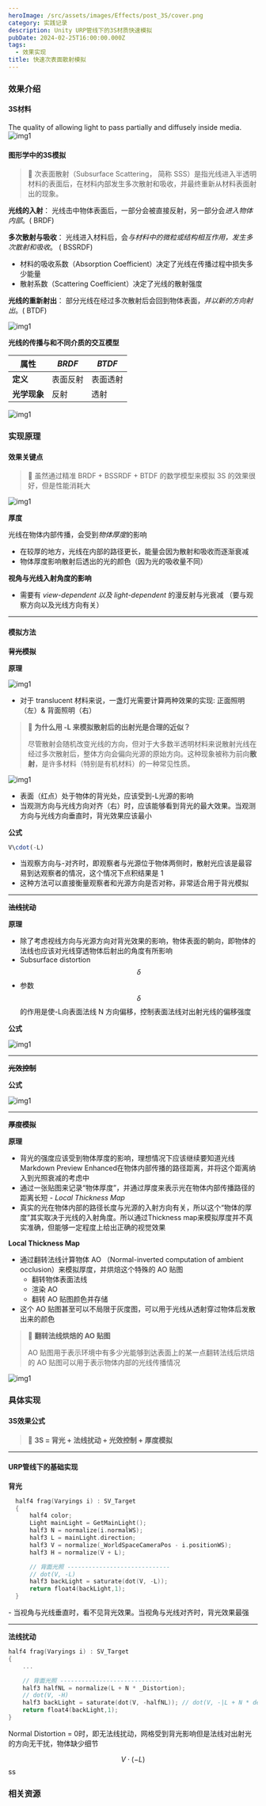 ```yaml
---
heroImage: /src/assets/images/Effects/post_3S/cover.png
category: 实践记录
description: Unity URP管线下的3S材质快速模拟
pubDate: 2024-02-25T16:00:00.000Z
tags:
  - 效果实现
title: 快速次表面散射模拟
---
```



### 效果介绍

#### 3S材料

The quality of allowing light to pass partially and diffusely inside media.
![img1](../../assets/images/Effects/post_3S/img1.png)

#### 图形学中的3S模拟

> 📣 次表面散射（Subsurface Scattering， 简称 SSS）是指光线进入半透明材料的表面后，在材料内部发生多次散射和吸收，并最终重新从材料表面射出的现象。

**光线的入射**： 光线击中物体表面后，一部分会被直接反射，另一部分会*进入物体内部*。( BRDF)

**多次散射与吸收**： 光线进入材料后，会*与材料中的微粒或结构相互作用，发生多次散射和吸收*。 ( BSSRDF)

- 材料的吸收系数（Absorption Coefficient）决定了光线在传播过程中损失多少能量
- 散射系数（Scattering Coefficient）决定了光线的散射强度

**光线的重新射出**： 部分光线在经过多次散射后会回到物体表面，_并以新的方向射出_。( BTDF)

![img1](../../assets/images/Effects/post_3S/img2.png)

**光线的传播与和不同介质的交互模型**

| 属性         | _BRDF_   | _BTDF_   |
| ------------ | -------- | -------- |
| **定义**     | 表面反射 | 表面透射 |
| **光学现象** | 反射     | 透射     |

![img1](../../assets/images/Effects/post_3S/img3.png)

### 实现原理

#### 效果关键点

> 📣 虽然通过精准 BRDF + BSSRDF + BTDF 的数学模型来模拟 3S 的效果很好，但是性能消耗大

![img1](../../assets/images/Effects/post_3S/img4.png)

**厚度**

光线在物体内部传播，会受到*物体厚度*的影响

- 在较厚的地方，光线在内部的路径更长，能量会因为散射和吸收而逐渐衰减
- 物体厚度影响散射后透出的光的颜色（因为光的吸收量不同）

**视角与光线入射角度的影响**

- 需要有 _view-dependent 以及 light-dependent_ 的漫反射与光衰减 （要与观察方向以及光线方向有关）

---

#### 模拟方法

**~~背光模拟~~**

**原理**

![img1](../../assets/images/Effects/post_3S/img5.png)

- 对于 translucent 材料来说，一盏灯光需要计算两种效果的实现: 正面照明（左）& 背面照明（右）

> 📣 **为什么用 -L 来模拟散射后的出射光是合理的近似？**
>
> 尽管散射会随机改变光线的方向，但对于大多数半透明材料来说散射光线在经过多次散射后，整体方向会偏向光源的原始方向。这种现象被称为前向**散射**，是许多材料（特别是有机材料）的一种常见性质。

![img1](../../assets/images/Effects/post_3S/img6.png)

- 表面（红点）处于物体的背光处，应该受到-L光源的影响
- 当观测方向与光线方向对齐（右）时，应该能够看到背光的最大效果。当观测方向与光线方向垂直时，背光效果应该最小

**公式**

```javascript
V\cdot(-L)
```

- 当观察方向与-对齐时，即观察者与光源位于物体两侧时，散射光应该是最容易到达观察者的情况，这个情况下点积结果是 1
- 这种方法可以直接衡量观察者和光源方向是否对称，非常适合用于背光模拟

---

**~~法线扰动~~**

**原理**

- 除了考虑视线方向与光源方向对背光效果的影响，物体表面的朝向，即物体的法线也应该对光线穿透物体后射出的角度有所影响
- Subsurface distortion $$\delta $$
- 参数 $$\delta$$的作用是使-L向表面法线 N 方向偏移，控制表面法线对出射光线的偏移强度

**公式**

![img1](../../assets/images/Effects/post_3S/img7.png)

---

**~~光效控制~~**

**公式**

![img1](../../assets/images/Effects/post_3S/img8.png)

---

**~~厚度模拟~~**

**原理**

- 背光的强度应该受到物体厚度的影响，理想情况下应该继续要知道光线Markdown Preview Enhanced在物体内部传播的路径距离，并将这个距离纳入到光照衰减的考虑中
- 通过一张贴图来记录“物体厚度”，并通过厚度来表示光在物体内部传播路径的距离长短 - _Local Thickness Map_
- 真实的光在物体内部的路径长度与光源的入射方向有关，所以这个“物体的厚度”其实取决于光线的入射角度。所以通过Thickness map来模拟厚度并不真实准确，但能够一定程度上给出正确的视觉效果

**Local Thickness Map**

- 通过翻转法线计算物体 AO （Normal-inverted computation of ambient occlusion）来模拟厚度，并烘焙这个特殊的 AO 贴图
  - 翻转物体表面法线
  - 渲染 AO
  - 翻转 AO 贴图颜色并存储
- 这个 AO 贴图甚至可以不局限于灰度图，可以用于光线从透射穿过物体后发散出来的颜色

> 📣 **翻转法线烘焙的 AO 贴图**
>
> AO 贴图用于表示环境中有多少光能够到达表面上的某一点翻转法线后烘焙的 AO 贴图可以用于表示物体内部的光线传播情况

![img1](../../assets/images/Effects/post_3S/img9.png)

### 具体实现

#### 3S效果公式

> 📣 **3S = 背光 + 法线扰动 + 光效控制 + 厚度模拟**

---

#### URP管线下的基础实现

**背光**

```c
  half4 frag(Varyings i) : SV_Target
  {
      half4 color;
      Light mainLight = GetMainLight();
      half3 N = normalize(i.normalWS);
      half3 L = mainLight.direction;
      half3 V = normalize(_WorldSpaceCameraPos - i.positionWS);
      half3 H = normalize(V + L);

      // 背面光照 -----------------------------
      // dot(V, -L)
      half3 backLight = saturate(dot(V, -L));
      return float4(backLight,1);
  }
```

<LocalVideo src='/src/assets/images/Effects/post_3S/video1.mp4' alt='video1' />-
当视角与光线垂直时，看不见背光效果。当视角与光线对齐时，背光效果最强

---

**法线扰动**

```c
half4 frag(Varyings i) : SV_Target
{
    ...

    // 背面光照 -----------------------------
    half3 halfNL = normalize(L + N * _Distortion);
    // dot(V, -H)
    half3 backLight = saturate(dot(V, -halfNL)); // dot(V, -|L + N * delta|)
    return float4(backLight,1);
}
```

Normal Distortion = 0时，即无法线扰动，网格受到背光影响但是法线对出射光的方向无干扰，物体缺少细节

$$ V\cdot(-L) $$ ss

### 相关资源
